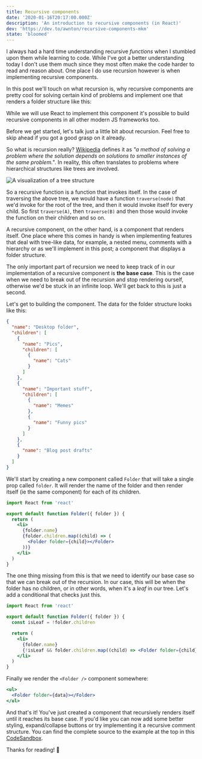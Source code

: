 ```yaml
---
title: Recursive components
date: '2020-01-16T20:17:00.000Z'
description: 'An introduction to recursive components (in React)'
dev: 'https://dev.to/awnton/recursive-components-mkm'
state: 'bloomed'
---
```



I always had a hard time understanding recursive _functions_ when I stumbled upon them while learning to code. While I've got a better understanding today I don't use them much since they most often make the code harder to read and reason about. One place I do use recursion however is when implementing recursive components.

In this post we'll touch on what recursion is, why recursive components are pretty cool for solving certain kind of problems and implement one that renders a folder structure like this:

<Folders />

<Callout>

While we will use React to implement this component it's possible to build recursive components in all other modern JS frameworks too.

</Callout>

Before we get started, let's talk just a little bit about recursion. Feel free to skip ahead if you got a good grasp on it already.

So what is recursion really? [Wikipedia](<https://en.wikipedia.org/wiki/Recursion_(computer_science)>) defines it as _"a method of solving a problem where the solution depends on solutions to smaller instances of the same problem."_. In reality, this often translates to problems where hierarchical structures like trees are involved.

![A visualization of a tree structure](./tree.png)

So a recursive function is a function that invokes itself. In the case of traversing the above tree, we would have a function `traverse(node)` that we'd invoke for the root of the tree, and then it would invoke itself for every child. So first `traverse(A)`, then `traverse(B)` and then those would invoke the function on their children and so on.

A recursive component, on the other hand, is a component that renders itself. One place where this comes in handy is when implementing features that deal with tree-like data, for example, a nested menu, comments with a hierarchy or as we'll implement in this post; a component that displays a folder structure.

The only important part of recursion we need to keep track of in our implementation of a recursive component is **the base case**. This is the case when we need to break out of the recursion and stop rendering ourself, otherwise we'd be stuck in an infinite loop. We'll get back to this is just a second.

Let's get to building the component. The data for the folder structure looks like this:

```json
{
  "name": "Desktop folder",
  "children": [
    {
      "name": "Pics",
      "children": [
        {
          "name": "Cats"
        }
      ]
    },
    {
      "name": "Important stuff",
      "children": [
        {
          "name": "Memes"
        },
        {
          "name": "Funny pics"
        }
      ]
    },
    {
      "name": "Blog post drafts"
    }
  ]
}
```

We'll start by creating a new component called `Folder` that will take a single prop called `folder`. It will render the name of the folder and then render itself (ie the same component) for each of its children.

```jsx
import React from 'react'

export default function Folder({ folder }) {
  return (
    <li>
      {folder.name}
      {folder.children.map((child) => (
        <Folder folder={child}></Folder>
      ))}
    </li>
  )
}
```

The one thing missing from this is that we need to identify our base case so that we can break out of the recursion. In our case, this will be when the folder has no children, or in other words, when it's a _leaf_ in our tree. Let's add a conditional that checks just this.

```jsx
import React from 'react'

export default function Folder({ folder }) {
  const isLeaf = !folder.children

  return (
    <li>
      {folder.name}
      {!isLeaf && folder.children.map((child) => <Folder folder={child}></Folder>)}
    </li>
  )
}
```

Finally we render the `<Folder />` component somewhere:

```jsx
<ul>
  <Folder folder={data}></Folder>
</ul>
```

And that's it! You've just created a component that recursively renders itself until it reaches its base case. If you'd like you can now add some better styling, expand/collapse buttons or try implementing it a recursive comment structure. You can find the complete source to the example at the top in this [CodeSandbox](https://codesandbox.io/s/mutable-firefly-tnjfs?fontsize=14&hidenavigation=1&theme=dark).

Thanks for reading! 🙌
